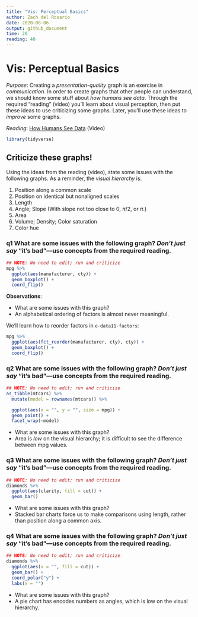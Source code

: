 ```yaml
---
title: "Vis: Perceptual Basics"
author: Zach del Rosario
date: 2020-08-06
output: github_document
time: 20
reading: 40
---
```


# Vis: Perceptual Basics

*Purpose*: Creating a *presentation-quality* graph is an exercise in *communication*. In order to create graphs that other people can understand, we should know some stuff about *how humans see data*. Through the required "reading" (video) you'll learn about visual perception, then put these ideas to use criticizing some graphs. Later, you'll use these ideas to *improve* some graphs.

*Reading*: [How Humans See Data](https://www.youtube.com/watch?v=fSgEeI2Xpdc&list=PLluqivwOH1ouKkbM0c6x-g7DQnXF0UmC0&index=37&t=0s) (Video)

```r
library(tidyverse)
```

## Criticize these graphs!
<!-- -------------------------------------------------- -->

Using the ideas from the reading (video), state some issues with the following graphs. As a reminder, the *visual hierarchy* is:

1. Position along a common scale
2. Position on identical but nonaligned scales
3. Length
4. Angle; Slope (With slope not too close to 0, $\pi/2$, or $\pi$.)
5. Area
6. Volume; Density; Color saturation
7. Color hue

### __q1__ What are some issues with the following graph? *Don't just say* "it's bad"---use concepts from the required reading.

```r
## NOTE: No need to edit; run and criticize
mpg %>%
  ggplot(aes(manufacturer, cty)) +
  geom_boxplot() +
  coord_flip()
```

**Observations**:

<!-- task-begin -->
- What are some issues with this graph?
<!-- task-end -->
<!-- solution-begin -->
- An alphabetical ordering of factors is almost never meaningful.

We'll learn how to reorder factors in `e-data11-factors`:

```r
mpg %>%
  ggplot(aes(fct_reorder(manufacturer, cty), cty)) +
  geom_boxplot() +
  coord_flip()
```
<!-- solution-end -->

### __q2__ What are some issues with the following graph? *Don't just say* "it's bad"---use concepts from the required reading.

```r
## NOTE: No need to edit; run and criticize
as_tibble(mtcars) %>%
  mutate(model = rownames(mtcars)) %>%

  ggplot(aes(x = "", y = "", size = mpg)) +
  geom_point() +
  facet_wrap(~model)
```

<!-- task-begin -->
- What are some issues with this graph?
<!-- task-end -->
<!-- solution-begin -->
- Area is *low* on the visual hierarchy; it is difficult to see the difference between mpg values.
<!-- solution-end -->

### __q3__ What are some issues with the following graph? *Don't just say* "it's bad"---use concepts from the required reading.

```r
## NOTE: No need to edit; run and criticize
diamonds %>%
  ggplot(aes(clarity, fill = cut)) +
  geom_bar()
```

<!-- task-begin -->
- What are some issues with this graph?
<!-- task-end -->
<!-- solution-begin -->
- Stacked bar charts force us to make comparisons using length, rather than position along a common axis.
<!-- solution-end -->

### __q4__ What are some issues with the following graph? *Don't just say* "it's bad"---use concepts from the required reading.

```r
## NOTE: No need to edit; run and criticize
diamonds %>%
  ggplot(aes(x = "", fill = cut)) +
  geom_bar() +
  coord_polar("y") +
  labs(x = "")
```

<!-- task-begin -->
- What are some issues with this graph?
<!-- task-end -->
<!-- solution-begin -->
- A pie chart has encodes numbers as angles, which is low on the visual hierarchy.
<!-- solution-end -->

<!-- include-exit-ticket -->
